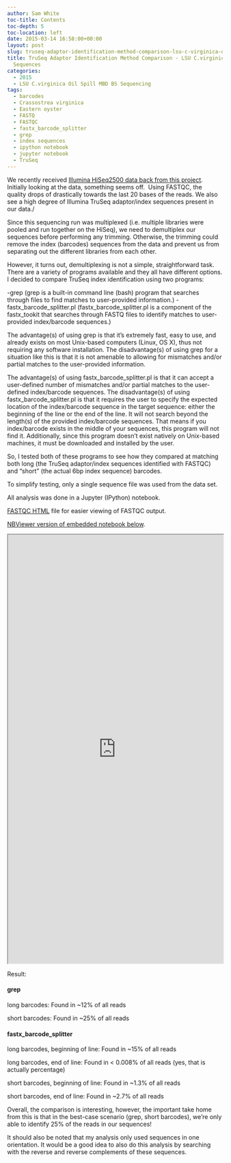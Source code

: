 ```yaml
---
author: Sam White
toc-title: Contents
toc-depth: 5
toc-location: left
date: 2015-03-14 16:58:00+00:00
layout: post
slug: truseq-adaptor-identification-method-comparison-lsu-c-virginica-oil-spill-sequences
title: TruSeq Adaptor Identification Method Comparison - LSU C.virginica Oil Spill
  Sequences
categories:
  - 2015
  - LSU C.virginica Oil Spill MBD BS Sequencing
tags:
  - barcodes
  - Crassostrea virginica
  - Eastern oyster
  - FASTQ
  - FASTQC
  - fastx_barcode_splitter
  - grep
  - index sequences
  - ipython notebook
  - jupyter notebook
  - TruSeq
---
```


We recently received [Illumina HiSeq2500 data back from this project](https://robertslab.github.io/sams-notebook/posts/2015/2015-02-09-sequencing-data-lsu-c-virginica-mbd-bs-seq/). Initially looking at the data, something seems off.  Using FASTQC, the quality drops of drastically towards the last 20 bases of the reads. We also see a high degree of Illumina TruSeq adaptor/index sequences present in our data./

Since this sequencing run was multiplexed (i.e. multiple libraries were pooled and run together on the HiSeq), we need to demultiplex our sequences before performing any trimming. Otherwise, the trimming could remove the index (barcodes) sequences from the data and prevent us from separating out the different libraries from each other.

However, it turns out, demultiplexing is not a simple, straightforward task. There are a variety of programs available and they all have different options. I decided to compare TruSeq index identification using two programs:

-grep (grep is a built-in command line (bash) program that searches through files to find matches to user-provided information.)
-fastx_barcode_splitter.pl (fastx_barcode_splitter.pl is a component of the fastx_tookit that searches through FASTQ files to identify matches to user-provided index/barcode sequences.)

The advantage(s) of using grep is that it's extremely fast, easy to use, and already exists on most Unix-based computers (Linux, OS X), thus not requiring any software installation. The disadvantage(s) of using grep for a situation like this is that it is not amenable to allowing for mismatches and/or partial matches to the user-provided information.

The advantage(s) of using fastx_barcode_splitter.pl is that it can accept a user-defined number of mismatches and/or partial matches to the user-defined index/barcode sequences. The disadvantage(s) of using fastx_barcode_splitter.pl is that it requires the user to specify the expected location of the index/barcode sequence in the target sequence: either the beginning of the line or the end of the line. It will not search beyond the length(s) of the provided index/barcode sequences. That means if you index/barcode exists in the middle of your sequences, this program will not find it. Additionally, since this program doesn't exist natively on Unix-based machines, it must be downloaded and installed by the user.

So, I tested both of these programs to see how they compared at matching both long (the TruSeq adaptor/index sequences identified with FASTQC) and "short" (the actual 6bp index sequence) barcodes.

To simplify testing, only a single sequence file was used from the data set.

All analysis was done in a Jupyter (IPython) notebook.

[FASTQC HTML](https://eagle.fish.washington.edu/Arabidopsis/iPythonNotebooks/20150313_2112_lane1_NoIndex_L001_R1_001_fastqc.html) file for easier viewing of FASTQC output.

[NBViewer version of embedded notebook below](https://nbviewer.ipython.org/url/eagle.fish.washington.edu/Arabidopsis/iPythonNotebooks/20150313_LSU_Oil_Spill_IndexID_Comparisons.ipynb).

<iframe src="https://nbviewer.ipython.org/url/eagle.fish.washington.edu/Arabidopsis/iPythonNotebooks/20150313_LSU_Oil_Spill_IndexID_Comparisons.ipynb" width="100%" height="1000" scrolling="yes"></iframe>



Result:



#### grep



long barcodes: Found in ~12% of all reads

short barcodes: Found in ~25% of all reads





#### fastx_barcode_splitter



long barcodes, beginning of line: Found in ~15% of all reads

long barcodes, end of line: Found in < 0.008% of all reads (yes, that is actually percentage)



short barcodes, beginning of line: Found in ~1.3% of all reads

short barcodes, end of line: Found in ~2.7% of all reads



Overall, the comparison is interesting, however, the important take home from this is that in the best-case scenario (grep, short barcodes), we're only able to identify 25% of the reads in our sequences!

It should also be noted that my analysis only used sequences in one orientation. It would be a good idea to also do this analysis by searching with the reverse and reverse complements of these sequences.
